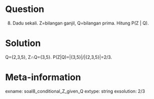 Question
========
(8) Dadu sekali. Z=bilangan ganjil, Q=bilangan prima. Hitung P(Z | Q).

Solution
========
Q={2,3,5}, Z∩Q={3,5}. P(Z|Q)=|{3,5}|/|{2,3,5}|=2/3.

Meta-information
================
exname: soal8_conditional_Z_given_Q
extype: string
exsolution: 2/3
